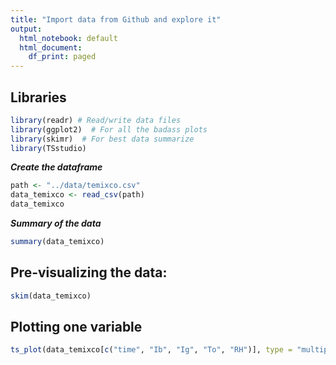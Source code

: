 ```yaml
---
title: "Import data from Github and explore it"
output:
  html_notebook: default
  html_document:
    df_print: paged
---
```


## Libraries
```r
library(readr) # Read/write data files
library(ggplot2)  # For all the badass plots
library(skimr)  # For best data summarize
library(TSstudio)
```


***Create the dataframe***
```r
path <- "../data/temixco.csv"
data_temixco <- read_csv(path)
data_temixco
```


***Summary of the data***
```r
summary(data_temixco)
```

## Pre-visualizing the data:
```r
skim(data_temixco)
```


## Plotting one variable
```r
ts_plot(data_temixco[c("time", "Ib", "Ig", "To", "RH")], type = "multiple", title = "Datos Temixco")
```

















